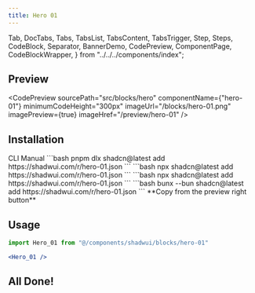 ```yaml
---
title: Hero 01
---
```


  Tab,
  DocTabs,
  Tabs,
  TabsList,
  TabsContent,
  TabsTrigger,
  Step,
  Steps,
  CodeBlock,
  Separator,
  BannerDemo,
  CodePreview,
  ComponentPage,
  CodeBlockWrapper,
} from "../../../components/index";

## Preview

<CodePreview
  sourcePath="src/blocks/hero"
  componentName={"hero-01"}
  minimumCodeHeight="300px"
  imageUrl="/blocks/hero-01.png"
  imagePreview={true}
  imageHref="/preview/hero-01"
/>

## Installation 
<Tabs defaultValue="cli">
  <TabsList className="pb-0 h-10 rounded-md bg-hidden">
    <TabsTrigger
      value="cli"
      className="relative rounded-t-sm px-2 py-0 data-[state=active]:text-chai data-[state=active]:shadow-none data-[state=active]:bg-hidden hover:cursor-pointer before:content-[''] before:absolute before:bottom-2.5 before:left-0 before:w-full before:h-[4px] before:bg-chai before:rounded-t-lg data-[state=active]:before:scale-x-100 before:scale-x-0 before:transition-transform before:duration-300"
    >
      CLI
    </TabsTrigger>
    <TabsTrigger
      value="manual"
      className="relative rounded-t-sm px-2 py-0 data-[state=active]:text-chai data-[state=active]:shadow-none data-[state=active]:bg-hidden hover:cursor-pointer before:content-[''] before:absolute before:bottom-2.5 before:left-0 before:w-full before:h-[4px] before:bg-chai before:rounded-t-lg data-[state=active]:before:scale-x-100 before:scale-x-0 before:transition-transform before:duration-300"
    >
      Manual
    </TabsTrigger>
  </TabsList>
  <Separator />
  <TabsContent value="cli" className="p-0 mt-0">
    <DocTabs items={["pnpm", "npm", "yarn", "bun"]}>
      <Tab value="pnpm">
        ```bash
        pnpm dlx shadcn@latest add https://shadwui.com/r/hero-01.json
        ```
      </Tab>
      <Tab value="npm">
        ```bash
        npx shadcn@latest add https://shadwui.com/r/hero-01.json
        ```
      </Tab>
      <Tab value="yarn">
        ```bash
        npx shadcn@latest add https://shadwui.com/r/hero-01.json
        ```
      </Tab>
      <Tab value="bun">
        ```bash
        bunx --bun shadcn@latest add https://shadwui.com/r/hero-01.json
        ```
      </Tab>
    </DocTabs>
  </TabsContent>

   
  <TabsContent value="manual" className="p-0 mt-0 flex items-center justify-center">
    **Copy from the preview right button**
  </TabsContent>

</Tabs>

## Usage
```jsx
import Hero_01 from "@/components/shadwui/blocks/hero-01"
```

```jsx
<Hero_01 />
```

## All Done!